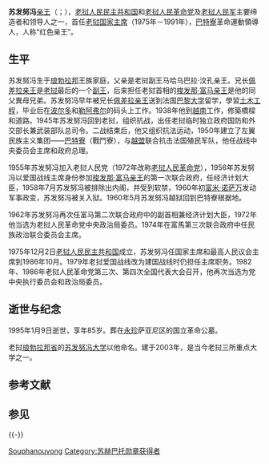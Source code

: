 {{noteTA
|G1=地名
}}
{{Infobox President
|original_name ={{lang|lo|ສຸພານຸວົງ}}
|image = Souphanouvong1978.jpg
|country = [[老挝|老挝]]
|order = 1 
|term_start = 1975年12月3日
|term_end = 1991年8月15日
|predecessor =新设立
|successor = [[凯山·丰威汉|凯山·丰威汉]]
|office = 老挝国家主席
| order2         = [[老挝国会主席|最高人民会议主席]]
| term_start2    = 1975年
| term_end2      = 1988年
| predecessor2   = 新设立
| successor2     = [[诺哈·冯沙万|诺哈·冯沙万]]
|birth_date = 1909年7月13日
|birth_place = {{flag|法属印度支那}}[[寮保護國|寮保護國]][[琅勃拉邦|琅勃拉邦]]
|death_date = 1995年1月9日（85岁）
|death_place = {{LAO}}[[永珍|永珍]]
|spouse = 
|party = [[老挝人民革命党|老挝人民革命党]]
|profession = 
}}

'''苏发努冯'''[[亲王|亲王]]（{{lang-lo|ສຸພານຸວົງ}}；{{bd|1909年|7月13日|1995年|1月9日|Souphanouvong}}），[[老挝人民民主共和国|老挝人民民主共和国]]和[[老挝人民革命党|老挝人民革命党]]及[[老挝人民军|老挝人民军]]主要缔造者和领导人之一，首任[[老挝国家主席|老挝国家主席]]（1975年－1991年），[[巴特寮|巴特寮]]革命運動領導人，人称“红色亲王”。

==生平==
苏发努冯生于[[琅勃拉邦|琅勃拉邦]]王族家庭，父亲是老挝副王马哈乌巴拉·汶孔亲王。兄长[[佩差拉亲王|佩差拉亲王]]是[[老挝|老挝]]最后的一个[[副王_(东南亚)|副王]]，后来担任老挝首相的[[梭发那·富马亲王|梭发那·富马亲王]]是他的同父異母兄弟。苏发努冯早年被兄长[[佩差拉亲王|佩差拉亲王]]送到法国[[巴黎大学|巴黎大学]]留学，學習[[土木工程|土木工程]]，毕业后在[[波尔多|波尔多]]和[[勒阿弗尔|勒阿弗尔]]的码头上工作。1938年他到[[越南|越南]]工作，修築橋樑和道路。1945年苏发努冯回到老挝，组织抗战，出任老挝临时独立政府国防和外交部长兼武装部队总司令。二战结束后，他又组织抗法运动，1950年建立了左翼民族主义集团——[[巴特寮|巴特寮]]（戰鬥寮），与[[越盟|越盟]]联合抗击法国殖民军队，他任战线中央委员会主席和政府总理。

1955年苏发努冯加入老挝人民党（1972年改称[[老挝人民革命党|老挝人民革命党]]），1956年苏发努冯以爱国战线主席身份参加[[梭发那·富马亲王|梭发那·富马亲王]]的第一次联合政府，任经济计划大臣，1958年7月苏发努冯被排除出内阁，并受到软禁，1960年初[[富米·诺萨万|富米·诺萨万]]发动军事政变，苏发努冯被关入狱。1960年5月苏发努冯越狱回到巴特寮根据地。

1962年苏发努冯再次任富马第二次联合政府中的副首相兼经济计划大臣，1972年他当选为老挝人民革命党中央政治局委员。1974年在富馬第三次联合政府中任民族政治联合委员会主席。

1975年12月2日[[老挝人民民主共和国|老挝人民民主共和国]]成立，苏发努冯任国家主席和最高人民议会主席到1986年10月。1979年老挝爱国战线改为建国战线时仍担任主席职务。1982年、1986年老挝人民革命党第三次、第四次全国代表大会召开，他再次当选为党中央执行委员会和政治局委员。

==逝世与纪念==
1995年1月9日逝世，享年85岁。葬在[[永珍|永珍]]萨亚尼区的国立革命公墓。

老挝[[琅勃拉邦省|琅勃拉邦省]]的[[苏发努冯大学|苏发努冯大学]]以他命名。建于2003年，是当今老挝三所重点大学之一。

==参考文献==
{{Reflist}}
==参见==
{{-}}
{{start box}}
{{succession box|无|[[凯山·丰威汉|凯山·丰威汉]]|[[老挝国家主席|老挝国家主席]]|1975年－1991年}}
{{end box}}
{{冷戰相關人物}}
{{文革时期中国外交}}
{{Authority control}}
[[Category:老挝国家主席|Souphanouvong]]
[[Category:苏赫巴托勋章获得者|Category:苏赫巴托勋章获得者]]